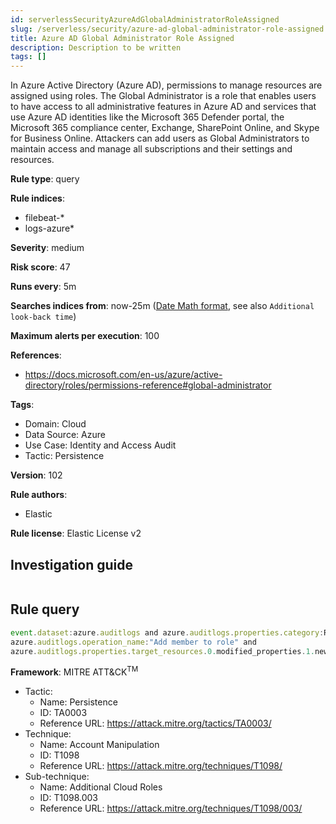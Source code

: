 ```yaml
---
id: serverlessSecurityAzureAdGlobalAdministratorRoleAssigned
slug: /serverless/security/azure-ad-global-administrator-role-assigned
title: Azure AD Global Administrator Role Assigned
description: Description to be written
tags: []
---
```


<div id="azure-ad-global-administrator-role-assigned"></div>

In Azure Active Directory (Azure AD), permissions to manage resources are assigned using roles. The Global Administrator is a role that enables users to have access to all administrative features in Azure AD and services that use Azure AD identities like the Microsoft 365 Defender portal, the Microsoft 365 compliance center, Exchange, SharePoint Online, and Skype for Business Online. Attackers can add users as Global Administrators to maintain access and manage all subscriptions and their settings and resources.

**Rule type**: query

**Rule indices**: 

* filebeat-*
* logs-azure*

**Severity**: medium

**Risk score**: 47

**Runs every**: 5m

**Searches indices from**: now-25m ([Date Math format](((ref))/common-options.html#date-math), see also <DocLink id="serverlessSecurityRulesUiCreate" section="set-the-rules-schedule">`Additional look-back time`</DocLink>)

**Maximum alerts per execution**: 100

**References**: 

* https://docs.microsoft.com/en-us/azure/active-directory/roles/permissions-reference#global-administrator

**Tags**: 

* Domain: Cloud
* Data Source: Azure
* Use Case: Identity and Access Audit
* Tactic: Persistence

**Version**: 102

**Rule authors**: 

* Elastic

**Rule license**: Elastic License v2

## Investigation guide

```markdown

```

## Rule query

```js
event.dataset:azure.auditlogs and azure.auditlogs.properties.category:RoleManagement and
azure.auditlogs.operation_name:"Add member to role" and
azure.auditlogs.properties.target_resources.0.modified_properties.1.new_value:"\"Global Administrator\""

```

**Framework**: MITRE ATT&CK<sup>TM</sup>

* Tactic:
    * Name: Persistence
    * ID: TA0003
    * Reference URL: https://attack.mitre.org/tactics/TA0003/
* Technique:
    * Name: Account Manipulation
    * ID: T1098
    * Reference URL: https://attack.mitre.org/techniques/T1098/
* Sub-technique:
    * Name: Additional Cloud Roles
    * ID: T1098.003
    * Reference URL: https://attack.mitre.org/techniques/T1098/003/

